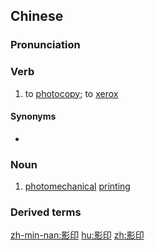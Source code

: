==Chinese==
{{zh-forms}}

===Pronunciation===
{{zh-pron
|m=yǐngyìn
|c=jing2 jan3
|mn=iáⁿ-ìn
|cat=v,n
}}

===Verb===
{{zh-verb}}

# {{lb|zh|Taiwan|Hong Kong}} to [[photocopy]]; to [[xerox]]

====Synonyms====
* {{qualifier|Mainland}} {{zh-l|複印}}

===Noun===
{{zh-noun}}

# [[photomechanical]] [[printing]]

===Derived terms===
{{zh-der|影印件|影印本|影印機}}

[[zh-min-nan:影印]]
[[hu:影印]]
[[zh:影印]]